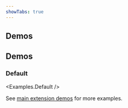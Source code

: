 ```yaml
---
showTabs: true
---
```


## Demos


## Demos

### Default

<Examples.Default />

See [main extension demos](/uilib/extensions/deposit/demos) for more examples.
